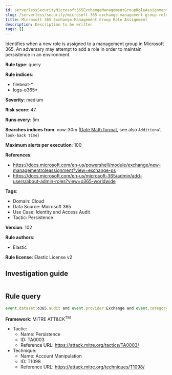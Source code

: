 ```yaml
---
id: serverlessSecurityMicrosoft365ExchangeManagementGroupRoleAssignment
slug: /serverless/security/microsoft-365-exchange-management-group-role-assignment
title: Microsoft 365 Exchange Management Group Role Assignment
description: Description to be written
tags: []
---
```


<div id="microsoft-365-exchange-management-group-role-assignment"></div>

Identifies when a new role is assigned to a management group in Microsoft 365. An adversary may attempt to add a role in order to maintain persistence in an environment.

**Rule type**: query

**Rule indices**: 

* filebeat-*
* logs-o365*

**Severity**: medium

**Risk score**: 47

**Runs every**: 5m

**Searches indices from**: now-30m ([Date Math format](((ref))/common-options.html#date-math), see also <DocLink id="serverlessSecurityRulesUiCreate" section="set-the-rules-schedule">`Additional look-back time`</DocLink>)

**Maximum alerts per execution**: 100

**References**: 

* https://docs.microsoft.com/en-us/powershell/module/exchange/new-managementroleassignment?view=exchange-ps
* https://docs.microsoft.com/en-us/microsoft-365/admin/add-users/about-admin-roles?view=o365-worldwide

**Tags**: 

* Domain: Cloud
* Data Source: Microsoft 365
* Use Case: Identity and Access Audit
* Tactic: Persistence

**Version**: 102

**Rule authors**: 

* Elastic

**Rule license**: Elastic License v2

## Investigation guide

```markdown

```

## Rule query

```js
event.dataset:o365.audit and event.provider:Exchange and event.category:web and event.action:"New-ManagementRoleAssignment" and event.outcome:success

```

**Framework**: MITRE ATT&CK<sup>TM</sup>

* Tactic:
    * Name: Persistence
    * ID: TA0003
    * Reference URL: https://attack.mitre.org/tactics/TA0003/
* Technique:
    * Name: Account Manipulation
    * ID: T1098
    * Reference URL: https://attack.mitre.org/techniques/T1098/

